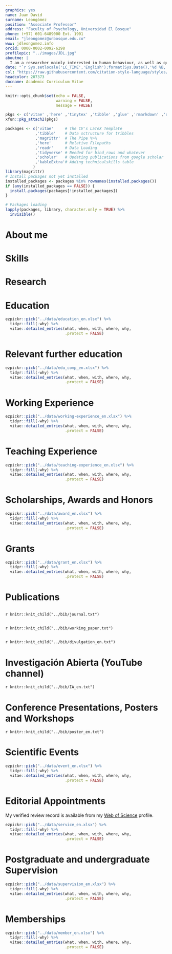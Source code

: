 ```yaml
---
graphics: yes
name: Juan David
surname: Leongómez
position: "Associate Professor"
address: "Faculty of Psychology, Universidad El Bosque"
phone: (+57) 601-6489000 Ext. 1901
email: "jleongomez@unbosque.edu.co"
www: jdleongomez.info
orcid: 0000-0002-0092-6298
profilepic: "../images/JDL.jpg"
aboutme: |
  I am a researcher mainly interested in human behaviour, as well as quantitative methods and reproducible science.
date: "`r Sys.setlocale('LC_TIME','English');format(Sys.Date(),'%d %B, %Y')`"
csl: "https://raw.githubusercontent.com/citation-style-language/styles/master/apa-cv.csl"
headcolor: 207373
docname: Academic Curriculum Vitae
---
```


```r
knitr::opts_chunk$set(echo = FALSE,
                      warning = FALSE,
                      message = FALSE)

pkgs <- c('vitae' ,'here' ,'tinytex' ,'tibble' ,'glue' ,'rmarkdown' ,'dplyr', 'readr' ,'yaml')
xfun::pkg_attach2(pkgs)

packages <- c('vitae'     # The CV's LaTeX Template
             ,'tibble'    # Data sctructure for tribbles
             ,'magrittr'  # The Pipe %>%
             ,'here'      # Relative Filepaths
             ,'readr'     # Data Loading
             ,'tidyverse' # Needed for bind_rows and whatever
             ,'scholar'   # Updating publications from google scholar
             ,'kableExtra'# Adding technicalskills table
            )
library(magrittr)
# Install packages not yet installed
installed_packages <- packages %in% rownames(installed.packages())
if (any(installed_packages == FALSE)) {
  install.packages(packages[!installed_packages])
}

# Packages loading
lapply(packages, library, character.only = TRUE) %>%
  invisible()
```

# About me

\begin{minipage}[c]{0.85\linewidth}
I am an Associate Professor and Researcher at \href{https://jdleongomez.info/en/team/}{\textit{\textbf{EvoCo}: Human Behaviour and Evolution Lab}}, and leader of the \href{https://investigaciones.unbosque.edu.co/codec}{\textit{\textbf{CODEC}: Cognitive and Behavioural Sciences}} research group (classification \href{https://scienti.minciencias.gov.co/gruplac/jsp/visualiza/visualizagr.jsp?nro=00000000001446}{\textbf{A1}}), \href{https://www.uelbosque.edu.co/psicologia}{Faculty of Psychology}, at \href{https://www.uelbosque.edu.co/}{Universidad El Bosque} in Bogota, Colombia. My research interests include mate choice and human vocal communication, with an aspiration towards understanding musicality. I am also interested in bioacoustics and psychoacoustics, as well as hormonal effects on human behaviour. I published among the first articles showing within-individual changes in voice pitch in response to the social status of the listener, and have demonstrated strong effects of voice modulation on listeners in courtship contexts. I am very passionate about quantitative methods and \textbf{R} programming, as a tool to promote reproducibility and open science.
\end{minipage} \begin{minipage}[c]{0.15\linewidth}
\begin{flushright} 
\hfill \href{https://jdleongomez.info/en/team/}{\includegraphics[width=2.3cm, height=2.3cm]{Logo_EvoCo.png}} \newline \href{https://investigaciones.unbosque.edu.co/codec}{\includegraphics[width=2.3cm, height=2.3cm]{Logo_CODEC.png}}
\end{flushright}
\end{minipage}

# Skills

\begin{cvskills}
  \cvskill
    {Programming}
    {\href{https://www.r-project.org/}{\textbf{R}} (advanced: all data wrangling, analysis, plots and tables -and even this CV- made in R)}

  \cvskill
    {Reproducible Reports}
    {Markdown/\href{https://rmarkdown.rstudio.com/}{R Markdown} (including {\fontfamily{cmr}\selectfont\LaTeX} and HTML\faHtml5). Version control with \href{https://git-scm.com/}{Git} in \href{https://github.com/JDLeongomez}{GitHub} \faGithub}

  \cvskill
    {Quantitative Research}
    {General and generalised models, linear mixed-effects models, multi-model inference, machine learning}

  \cvskill
    {Software}
    {\href{https://posit.co/products/open-source/rstudio/}{RStudio}, \href{https://code.visualstudio.com/}{Visual Studio Code}, \href{https://www.fon.hum.uva.nl/praat/}{Praat}, \href{https://www.audacityteam.org/}{Audacity}, \href{https://inkscape.org/}{InkScape}, \href{https://www.zotero.org/}{Zotero}}

  \cvskill
    {Languages}
    {English/Spanish (native)}
\end{cvskills}

# Research

\begin{cvskills}
  \cvskill
    {Research Areas}
    {\textbf{Human voice • Vocal modulation • Mate choice • Human behaviour}}

  \cvskill
    {Primary Research Methods}
    {Experimental designs • Acoustic analysis • Geometric morphometrics • Stimuli rating}
\end{cvskills}

# Education

```r
ezpickr::pick("../data/education_en.xlsx") %>%
  tidyr::fill(-why) %>%
  vitae::detailed_entries(what, when, with, where, why,
                          .protect = FALSE)
```

# Relevant further education

```r
ezpickr::pick("../data/edu_comp_en.xlsx") %>%
  tidyr::fill(-why) %>%
  vitae::detailed_entries(what, when, with, where, why,
                          .protect = FALSE)
```

# Working Experience

```r
ezpickr::pick("../data/working-experience_en.xlsx") %>%
  tidyr::fill(-why) %>%
  vitae::detailed_entries(what, when, with, where, why,
                          .protect = FALSE)
```

# Teaching Experience

```r
ezpickr::pick("../data/teaching-experience_en.xlsx") %>%
  tidyr::fill(-why) %>%
  vitae::detailed_entries(what, when, with, where, why,
                          .protect = FALSE)
```

# Scholarships, Awards and Honors

```r
ezpickr::pick("../data/award_en.xlsx") %>%
  tidyr::fill(-why) %>%
  vitae::detailed_entries(what, when, with, where, why,
                          .protect = FALSE)
```

# Grants

```r
ezpickr::pick("../data/grant_en.xlsx") %>%
  tidyr::fill(-why) %>%
  vitae::detailed_entries(what, when, with, where, why,
                          .protect = FALSE)
```

# Publications

## \textbf{Published Journal Articles and Works}

\begingroup
\setlength{\parindent}{-0.5in}
\setlength{\leftskip}{0.5in}

`r knitr::knit_child("../bib/journal.txt")`

\endgroup

## \textbf{Preprints and Articles under Review}

\begingroup
\setlength{\parindent}{-0.5in}
\setlength{\leftskip}{0.5in}

`r knitr::knit_child("../bib/working_paper.txt")`

\endgroup

## \textbf{Science outreach}

\begingroup
\setlength{\parindent}{-0.5in}
\setlength{\leftskip}{0.5in}

`r knitr::knit_child("../bib/divulgation_en.txt")`

\endgroup

# Investigación Abierta (YouTube channel)

\begin{minipage}[c]{0.15\linewidth}
\href{https://www.youtube.com/@InvestigacionAbierta}{\includegraphics[width=2.3cm, height=2.3cm]{Logo_IA.png}}
\end{minipage} \begin{minipage}[c]{0.85\linewidth}
\textcolor{red}{\faYoutubePlay} \href{https://www.youtube.com/@InvestigacionAbierta}{Investigación Abierta} [\textit{Open Research}] is a YouTube channel (in Spanish) where I post videos and tutorials related to quantitative research methods and open science, as well as useful open source software.
\end{minipage}

\begingroup
\setlength{\parindent}{-0.5in}
\setlength{\leftskip}{0.5in}

`r knitr::knit_child("../bib/IA_en.txt")`

\endgroup

# Conference Presentations, Posters and Workshops

\begingroup
\setlength{\parindent}{-0.5in}
\setlength{\leftskip}{0.5in}

`r knitr::knit_child("../bib/poster_en.txt")`

\endgroup

# Scientific Events

```r
ezpickr::pick("../data/event_en.xlsx") %>%
  tidyr::fill(-why) %>%
  vitae::detailed_entries(what, when, with, where, why,
                          .protect = FALSE)
```

# Editorial Appointments

My verified review record is available from my [Web of Science](https://www.webofscience.com/wos/author/record/387716) profile. 

```r
ezpickr::pick("../data/service_en.xlsx") %>%
  tidyr::fill(-why) %>%
  vitae::detailed_entries(what, when, with, where, why,
                          .protect = FALSE)
```

# Postgraduate and undergraduate Supervision

```r
ezpickr::pick("../data/supervision_en.xlsx") %>%
  tidyr::fill(-why) %>%
  vitae::detailed_entries(what, when, with, where, why,
                          .protect = FALSE)
```

# Memberships

```r
ezpickr::pick("../data/member_en.xlsx") %>%
  tidyr::fill(-why) %>%
  vitae::detailed_entries(what, when, with, where, why,
                          .protect = FALSE)
```